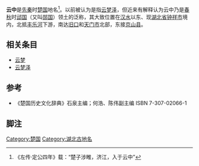 '''云中'''是[[先秦|先秦]]时[[楚国|楚国]]地名<ref group="注释">《左传·定公四年》载：“楚子涉睢，济江，入于云中”</ref>。以前被认为是指[[云梦泽|云梦泽]]，但近来有解释认为云中乃是[[春秋|春秋]]时[[䢵国|䢵国]]（又叫[[郧国|郧国]]）领土的泛称，其大致位置在[[汉水|汉水]]以东、现[[湖北省|湖北省]][[钟祥市|钟祥市]]境内，北抵[[丰乐河|丰乐河]]下游，南达[[旧口|旧口]]和[[天门市|天门市]]北部，东接[[京山县|京山县]]。

== 相关条目 ==
*[[云梦|云梦]]
*[[云梦泽|云梦泽]]

==参考==
*《楚国历史文化辞典》石泉主编；何浩、陈伟副主编 ISBN 7-307-02066-1

==脚注==
<references group="注释"/>

{{DEFAULTSORT:Y}}
[[Category:楚国|Category:楚国]]
[[Category:湖北古地名|Category:湖北古地名]]